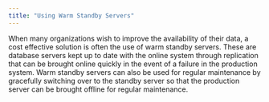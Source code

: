 ```yaml
---
title: "Using Warm Standby Servers"
---
```


<div id="using_warm_standby" class="registered_link"></div>

When many organizations wish to improve the availability of their data, a cost effective solution is often the use of warm standby servers. These are database servers kept up to date with the online system through replication that can be brought online quickly in the event of a failure in the production system. Warm standby servers can also be used for regular maintenance by gracefully switching over to the standby server so that the production server can be brought offline for regular maintenance.
